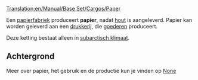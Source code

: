 [[Translation:en/Manual/Base Set/Cargos/Paper]]

{{nl/Vracht|name=Papier
|image=Paper.png
|geproduceerd=[[nl/Manual/Base Set/Industries/Papierfabriek|Papierfabriek]]
|geaccepteerd=[[nl/Manual/Base Set/Industries/Drukkerij|Drukkerij]]
}}


Een [[nl/Manual/Base Set/Industries/Papierfabriek|papierfabriek]] produceert '''papier''', nadat [[nl/Manual/Base Set/Cargos/Hout|hout]] is aangeleverd. Papier kan worden geleverd aan een [[nl/Manual/Base Set/Industries/Drukkerij|drukkerij]], die [[nl/Manual/Base Set/Cargos/Goederen|goederen]] produceert.

Deze ketting bestaat alleen in [[nl/Manual/Klimaat#subarctisch|subarctisch klimaat]].


==Achtergrond==

Meer over papier, het gebruik en de productie kun je vinden op [https://www.wikipedia.org/wiki/Paper None]